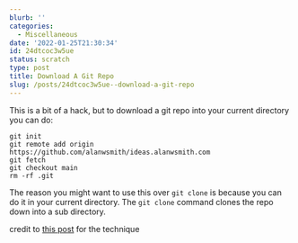 ```yaml
---
blurb: ''
categories:
  - Miscellaneous
date: '2022-01-25T21:30:34'
id: 24dtcoc3w5ue
status: scratch
type: post
title: Download A Git Repo
slug: /posts/24dtcoc3w5ue--download-a-git-repo
---
```


This is a bit of a hack, but to download a git repo into your current directory you can do:

```
git init 
git remote add origin https://github.com/alanwsmith/ideas.alanwsmith.com
git fetch 
git checkout main
rm -rf .git
```

The reason you might want to use this over `git clone` is because you can do it in your current directory. The `git clone` command clones the repo down into a sub directory. 

credit to [this post](https://www.quora.com/Why-would-you-download-a-git-repository-rather-than-clone-it-Is-this-a-sign-of-inexperience/answer/Oli-Us) for the technique 





